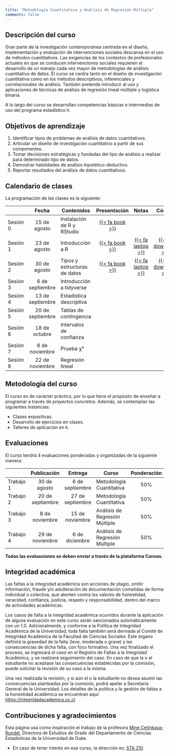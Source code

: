 ```yaml
---
title: "Metodología Cuantitativa y Análisis de Regresión Múltiple"
comments: false
---
```


## Descripción del curso

Gran parte de la investigación contemporánea centrada en el diseño, implementación y evaluación de intervenciones sociales descansa en el uso de métodos cuantitativos. Las exigencias de los contextos de profesionales actuales en que se conducen intervenciones sociales requieren el desarrollo de un manejo cada vez mayor de metodologías de análisis cuantitativo de datos. El curso se centra tanto en el diseño de investigación cuantitativa como en los métodos descriptivos, inferenciales y correlacionales de análisis. También pretende introducir al uso y aplicaciones de técnicas de análisis de regresión lineal múltiple y logística binaria.

A lo largo del curso se desarrollan competencias básicas e intermedias de uso del programa estadístico `R`.

## Objetivos de aprendizaje

1.  Identificar tipos de problemas de análisis de datos cuantitativos.
2.  Articular un diseño de investigación cuantitativo a partir de sus componentes.
3.  Tomar decisiones estratégicas y fundadas del tipo de análisis a realizar para determinado tipo de datos.
4.  Demostrar habilidades de análisis hipotético-deductivo.
5.  Reportar resultados del análisis de datos cuantitativos.

## Calendario de clases

La programación de las clases es la siguiente:

|          |      Fecha       | Contenidos                   |                                                        Presentación                                                         |                                                                Notas                                                                 |                                                       Código                                                       |
|------------|:----------:|------------|:----------:|:----------:|:----------:|
| Sesión 0 |   15 de agosto   | Instalación de R y RStudio   | <a href="/slides/clase-0/clase_0_presentación.html" title = "Ver clase en otra pestaña" target="_blank">{{< fa book >}}</a> |                                                                                                                                      |                                                                                                                    |
| Sesión 1 |   23 de agosto   | Introducción a R             | <a href="/slides/clase-1/clase_1_presentación.html" title = "Ver clase en otra pestaña" target="_blank">{{< fa book >}}</a> | <a href="/notes/clase_1_notas/clase_1_notas.html" title = "Ver notas de clase en otra pestaña" target="_blank">{{< fa laptop >}}</a> | <a href="/codes/clase_1_código.R" download="Clase_1_Código.R" title = "Descargar código"> {{< fa download >}} </a> |
| Sesión 2 |   30 de agosto   | Tipos y estructuras de datos | <a href="/slides/clase-2/clase_2_presentación.html" title = "Ver clase en otra pestaña" target="_blank">{{< fa book >}}</a> | <a href="/notes/clase_2_notas/clase_2_notas.html" title = "Ver notas de clase en otra pestaña" target="_blank">{{< fa laptop >}}</a>  | <a href="/codes/clase_2_código.R" download="Clase_2_Código.R" title = "Descargar código"> {{< fa download >}} </a> |                                                                                                                    |
| Sesión 3 | 6 de septiembre  | Introducción a tidyverse     |                                                              ️                                                               |                                                                                                                                      |                                                                                                                    |
| Sesión 4 | 13 de septiembre | Estadística descriptiva      |                                                                                                                             |                                                                                                                                      |                                                                                                                    |
| Sesión 5 | 20 de septiembre | Tablas de contingencia       |                                                                                                                             |                                                                                                                                      |                                                                                                                    |
| Sesión 6 |  18 de octubre   | Intervalos de confianza      |                                                                                                                             |                                                                                                                                      |                                                                                                                    |
| Sesión 7 |  8 de noviembre  | Prueba χ²                    |                                                                                                                             |                                                                                                                                      |                                                                                                                    |
| Sesión 8 | 22 de noviembre  | Regresión lineal             |                                                                                                                             |                                                                                                                                      |                                                                                                                    |

## Metodología del curso

El curso es de carácter práctico, por lo que tiene el propósito de enseñar a programar a través de proyectos concretos. Además, se contemplan las siguientes instancias:

-   Clases expositivas.
-   Desarrollo de ejercicios en clases.
-   Talleres de aplicación en `R`.

## Evaluaciones

El curso tendrá 4 evaluaciones ponderadas y organizadas de la siguiente manera:

|           |   Publicación    |     Entrega      | Curso                          | Ponderación |                                                           Evaluación                                                           | Solución |
|-----------|:---------:|:---------:|-----------|:---------:|:---------:|:---------:|
| Trabajo 1 |   30 de agosto   | 6 de septiembre  | Metodología Cuantitativa       |     50%     | <a href="/exams/trabajo_1/trabajo_1_tsm301.html" title = "Ver trabajo 1 en otra pestaña" target="_blank">{{< fa pencil >}}</a> |          |
| Trabajo 2 | 20 de septiembre | 27 de septiembre | Metodología Cuantitativa       |     50%     |                                                                                                                                |          |
| Trabajo 3 |  8 de noviembre  | 15 de noviembre  | Análisis de Regresión Múltiple |     50%     |                                                                                                                                |          |
| Trabajo 4 | 29 de noviembre  |  6 de diciembre  | Análisis de Regresión Múltiple |     50%     |                                                                                                                                |          |

**Todas las evaluaciones se deben enviar a través de la plataforma Canvas.**

## Integridad académica

Las faltas a la integridad académica son acciones de plagio, omitir información, fraude y/o adulteración de documentación cometidas de forma individual o colectiva, que atenten contra los valores de honestidad, veracidad, confianza, justicia, respeto y responsabilidad, dentro del marco de actividades académicas.

Los casos de falta a la integridad académica ocurridos durante la aplicación de alguna evaluación en este curso serán sancionados automáticamente con un 1.0. Adicionalmente, y conforme a la Política de Integridad Académica de la Universidad, toda falta también será derivada al Comité de Integridad Académica de la Facultad de Ciencias Sociales. Este órgano definirá la gravedad de la falta (leve, moderada o grave) y las consecuencias de dicha falta, con foco formativo. Una vez finalizado el proceso, se ingresará el caso en el Registro de Faltas a la Integridad Académica, y se realizará seguimiento del caso. En caso de que la o el estudiante no aceptase las consecuencias establecidas por la comisión, puede solicitar la revisión de su caso a la misma.

Una vez realizada la revisión, y si aún el o la estudiante no desea asumir las consecuencias planteadas por la comisión, podrá apelar a Secretaría General de la Universidad. Los detalles de la política y la gestión de faltas a la honestidad académica se encuentran aquí: <https://integridadacademica.uc.cl>

## Contribuciones y agradecimientos

Esta página usa como inspiración el trabajo de la profesora [Mine Çetinkaya-Rundel](https://mine-cr.com/), Directora de Estudios de Grado del Departamento de Ciencias Estadísticas de la Universidad de Duke.

-   En caso de tener interés en ese curso, la dirección es: [STA 210](https://sta210-s22.github.io/website/)
